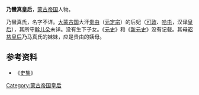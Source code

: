 '''乃蠻真皇后'''，[[蒙古帝国|蒙古帝国]]人物。

乃蠻真氏，名字不详。[[大蒙古国|大蒙古国]]大汗[[贵由|贵由]]（[[元定宗|元定宗]]）的后妃（[[可敦|可敦]]、[[哈屯|哈屯]]，汉译[[皇后|皇后]]），其所守[[斡儿朵|斡儿朵]]未详。没有生下子女。《[[元史|元史]]》和《[[新元史|新元史]]》没有记载。其母[[昭慈皇后|昭慈皇后]]乃马真氏的妹妹，应是贵由的姨母。

== 参考资料 ==

*《[[史集|史集]]》

{{元朝皇后}}
{{蒙古族人物小作品}}

[[Category:蒙古帝国皇后|Category:蒙古帝国皇后]]